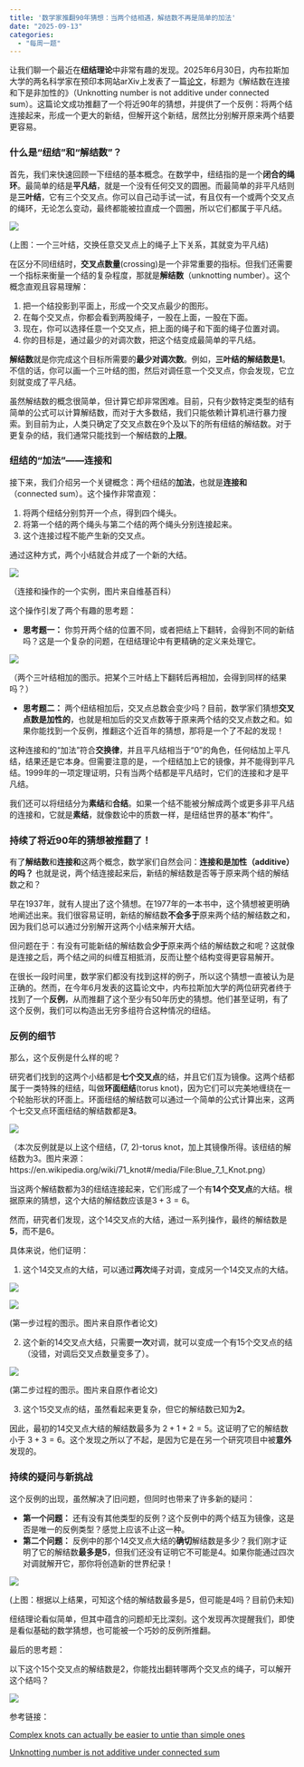 ```yaml
---
title: '数学家推翻90年猜想：当两个结相遇，解结数不再是简单的加法'
date: "2025-09-13"
categories:
  - "每周一题"
---
```


让我们聊一个最近在**纽结理论**中非常有趣的发现。2025年6月30日，内布拉斯加大学的两名科学家在预印本网站arXiv上发表了一篇<a href="https://arxiv.org/abs/2506.24088">论文</a>，标题为《解结数在连接和下是非加性的》（Unknotting number is not additive under connected sum）。这篇论文成功推翻了一个将近90年的猜想，并提供了一个反例：将两个结连接起来，形成一个更大的新结，但解开这个新结，居然比分别解开原来两个结要更容易。

<h3>什么是“纽结”和“解结数”？</h3>

首先，我们来快速回顾一下纽结的基本概念。在数学中，纽结指的是一个**闭合的绳环**。最简单的结是**平凡结**，就是一个没有任何交叉的圆圈。而最简单的非平凡结则是**三叶结**，它有三个交叉点。你可以自己动手试一试，有且仅有一个或两个交叉点的绳环，无论怎么变动，最终都能被拉直成一个圆圈，所以它们都属于平凡结。

![](https://files.mdnice.com/user/5405/aa656e64-6568-49f5-aff4-d524c329fe23.png)

(上图：一个三叶结，交换任意交叉点上的绳子上下关系，其就变为平凡结)

在区分不同纽结时，**交叉点数量**(crossing)是一个非常重要的指标。但我们还需要一个指标来衡量一个结的复杂程度，那就是**解结数**（unknotting number）。这个概念直观且容易理解：

<ol>
<li>把一个结投影到平面上，形成一个交叉点最少的图形。</li>
<li>在每个交叉点，你都会看到两股绳子，一股在上面，一股在下面。</li>
<li>现在，你可以选择任意一个交叉点，把上面的绳子和下面的绳子位置对调。</li>
<li>你的目标是，通过最少的对调次数，把这个结变成最简单的平凡结。</li>
</ol>

**解结数**就是你完成这个目标所需要的**最少对调次数**。例如，**三叶结的解结数是1**。不信的话，你可以画一个三叶结的图，然后对调任意一个交叉点，你会发现，它立刻就变成了平凡结。

虽然解结数的概念很简单，但计算它却非常困难。目前，只有少数特定类型的结有简单的公式可以计算解结数，而对于大多数结，我们只能依赖计算机进行暴力搜索。到目前为止，人类只确定了交叉点数在9个及以下的所有纽结的解结数。对于更复杂的结，我们通常只能找到一个解结数的**上限**。

<h3>纽结的“加法”——连接和</h3>

接下来，我们介绍另一个关键概念：两个纽结的**加法**，也就是**连接和**（connected sum）。这个操作非常直观：

<ol>
<li>将两个纽结分别剪开一个点，得到四个绳头。</li>
<li>将第一个结的两个绳头与第二个结的两个绳头分别连接起来。</li>
<li>这个连接过程不能产生新的交叉点。</li>
</ol>

通过这种方式，两个小结就合并成了一个新的大结。

![](https://files.mdnice.com/user/5405/d278dcc8-5207-4fe1-a4d7-45f07ec6e52b.png)

（连接和操作的一个实例，图片来自维基百科）

这个操作引发了两个有趣的思考题：

<ul>
<li>**思考题一：** 你剪开两个结的位置不同，或者把结上下翻转，会得到不同的新结吗？这是一个复杂的问题，在纽结理论中有更精确的定义来处理它。</li>
</ul>

![](https://files.mdnice.com/user/5405/43622abe-9fb4-4e0a-bd11-a72f17a0805c.png)

（两个三叶结相加的图示。把某个三叶结上下翻转后再相加，会得到同样的结果吗？）

<ul>
<li>**思考题二：** 两个纽结相加后，交叉点总数会变少吗？目前，数学家们猜想**交叉点数是加性的**，也就是相加后的交叉点数等于原来两个结的交叉点数之和。如果你能找到一个反例，推翻这个近百年的猜想，那将是一个了不起的发现！</li>
</ul>

这种连接和的“加法”符合**交换律**，并且平凡结相当于“0”的角色，任何结加上平凡结，结果还是它本身。但需要注意的是，一个纽结加上它的镜像，并不能得到平凡结。1999年的一项定理证明，只有当两个结都是平凡结时，它们的连接和才是平凡结。

我们还可以将纽结分为**素结**和**合结**。如果一个结不能被分解成两个或更多非平凡结的连接和，它就是**素结**，就像数论中的质数一样，是纽结世界的基本“构件”。

<h3>持续了将近90年的猜想被推翻了！</h3>

有了**解结数**和**连接和**这两个概念，数学家们自然会问：**连接和是加性（additive）的吗？** 也就是说，两个结连接起来后，新结的解结数是否等于原来两个结的解结数之和？

早在1937年，就有人提出了这个猜想。在1977年的一本书中，这个猜想被更明确地阐述出来。我们很容易证明，新结的解结数**不会多于**原来两个结的解结数之和，因为我们总可以通过分别解开这两个小结来解开大结。

但问题在于：有没有可能新结的解结数会**少于**原来两个结的解结数之和呢？这就像是连接之后，两个结之间的纠缠互相抵消，反而让整个结构变得更容易解开。

在很长一段时间里，数学家们都没有找到这样的例子，所以这个猜想一直被认为是正确的。然而，在今年6月发表的这篇论文中，内布拉斯加大学的两位研究者终于找到了一个**反例**，从而推翻了这个至少有50年历史的猜想。他们甚至证明，有了这个反例，我们可以构造出无穷多组符合这种情况的纽结。

<h3>反例的细节</h3>

那么，这个反例是什么样的呢？

研究者们找到的这两个小结都是**七个交叉点**的结，并且它们互为镜像。这两个结都属于一类特殊的纽结，叫做**环面纽结**(torus knot)，因为它们可以完美地缠绕在一个轮胎形状的环面上。环面纽结的解结数可以通过一个简单的公式计算出来，这两个七交叉点环面纽结的解结数都是**3**。

![](https://files.mdnice.com/user/5405/61861e1e-6627-4205-95cb-c7f9a0a59920.png)

（本次反例就是以上这个纽结，(7, 2)-torus knot，加上其镜像所得。该纽结的解结数为3。图片来源：https://en.wikipedia.org/wiki/71_knot#/media/File:Blue_7_1_Knot.png）

当这两个解结数都为3的纽结连接起来，它们形成了一个有**14个交叉点**的大结。根据原来的猜想，这个大结的解结数应该是$3+3=6$。

然而，研究者们发现，这个14交叉点的大结，通过一系列操作，最终的解结数是**5**，而不是6。

具体来说，他们证明：

<ol>
<li>这个14交叉点的大结，可以通过**两次**绳子对调，变成另一个14交叉点的大结。</li>
</ol>

![](https://files.mdnice.com/user/5405/92e63f4b-632a-47ca-aac4-22dc7e62d068.png)

![](https://files.mdnice.com/user/5405/5bc52298-7682-4894-ae01-ea4dd6b50a5d.png)

(第一步过程的图示。图片来自原作者论文)

<ol start="2">
<li>这个新的14交叉点大结，只需要**一次**对调，就可以变成一个有15个交叉点的结（没错，对调后交叉点数量变多了）。</li>
</ol>

![](https://files.mdnice.com/user/5405/9800fa51-bd9d-4169-a8f0-362be2fcf361.png)

(第二步过程的图示。图片来自原作者论文)

<ol start="3">
<li>这个15交叉点的结，虽然看起来更复杂，但它的解结数已知为**2**。</li>
</ol>

因此，最初的14交叉点大结的解结数最多为 $2+1+2=5$。这证明了它的解结数小于 $3+3=6$。这个发现之所以了不起，是因为它是在另一个研究项目中被**意外**发现的。

<h3>持续的疑问与新挑战</h3>

这个反例的出现，虽然解决了旧问题，但同时也带来了许多新的疑问：

<ul>
<li>**第一个问题：** 还有没有其他类型的反例？这个反例中的两个结互为镜像，这是否是唯一的反例类型？感觉上应该不止这一种。</li>
<li>**第二个问题：** 反例中的那个14交叉点大结的**确切**解结数是多少？我们刚才证明了它的解结数**最多是5**，但我们还没有证明它不可能是4。如果你能通过四次对调就解开它，那你将创造新的世界纪录！</li>
</ul>

![](https://files.mdnice.com/user/5405/6c21ec12-f58b-468b-860e-a20b5fe98387.png)

(上图：根据以上结果，可知这个结的解结数最多是5，但可能是4吗？目前仍未知)

纽结理论看似简单，但其中蕴含的问题却无比深刻。这个发现再次提醒我们，即使是看似基础的数学猜想，也可能被一个巧妙的反例所推翻。

最后的思考题：

以下这个15个交叉点的解结数是2，你能找出翻转哪两个交叉点的绳子，可以解开这个结吗？

![](https://files.mdnice.com/user/5405/f97b190f-bb95-4ce1-9f22-5bba85695248.png)

参考链接：

<a href="https://www.newscientist.com/article/2487444-complex-knots-can-actually-be-easier-to-untie-than-simple-ones/">Complex knots can actually be easier to untie than simple ones</a>

<a href="https://arxiv.org/abs/2506.24088">Unknotting number is not additive under connected sum</a>